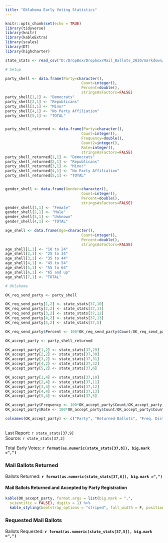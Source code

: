 ```yaml
---
title: "Oklahoma Early Voting Statistics"
---
```

```r
knitr::opts_chunk$set(echo = TRUE)
library(tidyverse)
library(knitr)
library(kableExtra)
library(scales)
library(DT)
library(highcharter)

state_stats <- read_csv("D:/DropBox/Dropbox/Mail_Ballots_2020/markdown/2020G_Early_Vote.csv")

# Setup

party_shell <- data.frame(Party=character(),
                                  Count=integer(),
                                  Percent=double(),
                                  stringsAsFactors=FALSE)
party_shell[1,1] <- "Democrats"
party_shell[2,1] <- "Republicans"
party_shell[3,1] <- "Minor"
party_shell[4,1] <- "No Party Affiliation"
party_shell[5,1] <- "TOTAL"


party_shell_returned <- data.frame(Party=character(),
                                  Count=integer(),
                                  Frequency=double(),
                                  Count2=integer(),
                                  Rate=integer(),
                                  stringsAsFactors=FALSE)
party_shell_returned[1,1] <- "Democrats"
party_shell_returned[2,1] <- "Republicans"
party_shell_returned[3,1] <- "Minor"
party_shell_returned[4,1] <- "No Party Affiliation"
party_shell_returned[5,1] <- "TOTAL"


gender_shell <- data.frame(Gender=character(),
                                  Count=integer(),
                                  Percent=double(),
                                  stringsAsFactors=FALSE)
gender_shell[1,1] <- "Female"
gender_shell[2,1] <- "Male"
gender_shell[3,1] <- "Unknown"
gender_shell[4,1] <- "TOTAL"

age_shell <- data.frame(Age=character(),
                                  Count=integer(),
                                  Percent=double(),
                                  stringsAsFactors=FALSE)
age_shell[1,1] <- "18 to 24"
age_shell[2,1] <- "25 to 34"
age_shell[3,1] <- "35 to 44"
age_shell[4,1] <- "45 to 54"
age_shell[5,1] <- "55 to 64"
age_shell[6,1] <- "65 and up"
age_shell[7,1] <- "TOTAL"

# Oklahoma

OK_req_send_party <- party_shell

OK_req_send_party[1,2] <- state_stats[37,10] 
OK_req_send_party[2,2] <- state_stats[37,11] 
OK_req_send_party[3,2] <- state_stats[37,12] 
OK_req_send_party[4,2] <- state_stats[37,13] 
OK_req_send_party[5,2] <- state_stats[37,5] 

OK_req_send_party$Percent <- 100*OK_req_send_party$Count/OK_req_send_party[5,2]

OK_accept_party <- party_shell_returned

OK_accept_party[1,2] <- state_stats[37,29] 
OK_accept_party[2,2] <- state_stats[37,30] 
OK_accept_party[3,2] <- state_stats[37,31] 
OK_accept_party[4,2] <- state_stats[37,32] 
OK_accept_party[5,2] <- state_stats[37,6] 

OK_accept_party[1,4] <- state_stats[37,10] 
OK_accept_party[2,4] <- state_stats[37,11] 
OK_accept_party[3,4] <- state_stats[37,12] 
OK_accept_party[4,4] <- state_stats[37,13] 
OK_accept_party[5,4] <- state_stats[37,5] 

OK_accept_party$Frequency <- 100*OK_accept_party$Count/OK_accept_party[5,2]
OK_accept_party$Rate <- 100*OK_accept_party$Count/OK_accept_party$Count2

colnames(OK_accept_party) <- c("Party", "Returned Ballots", "Freq. Distribution", "Requested Ballots", "Return Rate")


```
## {.tabset}
Last Report: `r state_stats[37,9]`  
Source:  `r state_stats[37,2]`

Total Early Votes: **`r format(as.numeric(state_stats[37,8]), big.mark =",")`**

### Mail Ballots Returned

Ballots Returned: **`r format(as.numeric(state_stats[37,6]), big.mark =",")`**

#### **Mail Ballots Returned and Accepted by Party Registration**

``` r
kable(OK_accept_party, format.args = list(big.mark = ",", 
  scientific = FALSE), digits = 1) %>%
  kable_styling(bootstrap_options = "striped", full_width = F, position = "left")
```

### Requested Mail Ballots

Ballots Requested: **`r format(as.numeric(state_stats[37,5]), big.mark =",")`**
